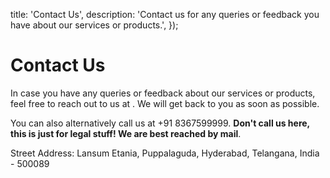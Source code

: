 
  title: 'Contact Us',
  description: 'Contact us for any queries or feedback you have about our services or products.',
});

# Contact Us

In case you have any queries or feedback about our services or products, feel free to reach out to us at <CopyEmailOnClick email="info@frontendhire.com" />. We will get back to you as soon as possible.

You can also alternatively call us at +91 8367599999. **Don't call us here, this is just for legal stuff! We are best reached by mail**.

Street Address: Lansum Etania, Puppalaguda, Hyderabad, Telangana, India - 500089